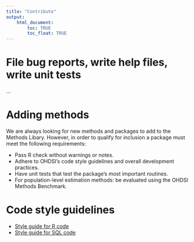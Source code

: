 ```yaml
---
title: "Contribute"
output: 
    html_document:
        toc: TRUE
        toc_float: TRUE
---
```


# File bug reports, write help files, write unit tests

...

# Adding methods

We are always looking for new methods and packages to add to the Methods Libary. However, in order to qualify for inclusion a package must meet the following requirements:

- Pass R check without warnings or notes.
- Adhere to OHDSI's code style guidelines and overall development practices.
- Have unit tests that test the package's most important routines.
- For population-level estimation methods: be evaluated using the OHDSI Methods Benchmark.

# Code style guidelines

- [Style guide for R code]()
- [Style guide for SQL code]()
